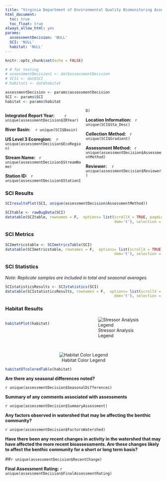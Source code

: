 ```yaml
---
title: "Virginia Department of Environmental Quality Biomonitoring Assessment Factsheet"
html_document:
  toc: true
  toc_float: true
always_allow_html: yes
params:
  assessmentDecision: 'NULL'
  SCI: 'NULL'
  habitat: 'NULL'
---
```


<style>
  .col2 {
    columns: 2 200px;         /* number of columns and width in pixels*/
    -webkit-columns: 2 200px; /* chrome, safari */
    -moz-columns: 2 200px;    /* firefox */
  }
</style>

```r
knitr::opts_chunk$set(echo = FALSE)

# # for testing
# assessmentDecision1 <- dat$assessmentDecision
# SCI1 <- dat$SCI
# habitat1 <- dat$habitat

assessmentDecision <- params$assessmentDecision
SCI <- params$SCI
habitat <- params$habitat
```

<div class="col2">

**Integrated Report Year:** &nbsp;&nbsp;&nbsp;&nbsp;&nbsp;&nbsp; `r unique(assessmentDecision$IRYear)`

**River Basin:** &nbsp;&nbsp; `r unique(SCI$Basin)`

**US Level 3 Ecoregion:** &nbsp;&nbsp; `r unique(assessmentDecision$EcoRegion)`

**Stream Name:** &nbsp;&nbsp;`r unique(assessmentDecision$StreamName)`

**Station ID:** &nbsp;&nbsp;`r unique(assessmentDecision$StationID)`

**Location Information:** &nbsp;&nbsp;`r unique(SCI$Sta_Desc)`

**Collection Method:** &nbsp;&nbsp;`r unique(SCI$Gradient)`

**Assessment Method: ** &nbsp;&nbsp;`r unique(assessmentDecision$AssessmentMethod)`

**Reviewer:** &nbsp;&nbsp; `r unique(assessmentDecision$Reviewer)`

</div>

### SCI Results

```r
SCIresultsPlot(SCI, unique(assessmentDecision$AssessmentMethod))
```


```r
SCItable <- rawBugData(SCI)
datatable(SCItable, rownames = F,  options= list(scrollX = TRUE, pageLength = nrow(SCItable), #scrollY = "150px", 
                                                 dom='t'), selection = 'none') 
```

### SCI Metrics

```r
SCImetricstable <- SCImetricsTable(SCI)
datatable(SCImetricstable, rownames = F,  options= list(scrollX = TRUE, pageLength = nrow(SCImetricstable), #scrollY = "150px", 
                                                 dom='t'), selection = 'none') 
```

### SCI Statistics

*Note: Replicate samples are included in total and seasonal averages.*

```r
SCIstatisticsResults <- SCIstatistics(SCI)
datatable(SCIstatisticsResults, rownames = F,  options= list(scrollX = TRUE, pageLength = nrow(SCIstatisticsResults), #scrollY = "150px", 
                                                 dom='t'), selection = 'none') 
```

### Habitat Results

<div class="col2">

```r
habitatPlot(habitat)
```

![Stressor Analysis Legend](images/riskCategories.PNG)

</div>

<br>

<center>
![Habitat Color Legend](images/HabitatColor.jpg)
</center>

```r
habitatDTcoloredTable(habitat)
```





**Are there any seasonal differences noted?**

`r unique(assessmentDecision$SeasonalDifferences)` 

**Summary of any comments associated with assessments**

`r unique(assessmentDecision$SummaryAssessment)`


**Any factors observed in watershed that may be affecting the benthic community?**

`r unique(assessmentDecision$FactorsWatershed)`


**Have there been any recent changes in activity in the watershed that may have affected the more recent bioassessments.  Are these changes likely to affect the benthic community for a short or long term basis?**

##`r unique(assessmentDecision$RecentChange)`



**Final Assessment Rating:**
`r unique(assessmentDecision$FinalAssessmentRating)`

